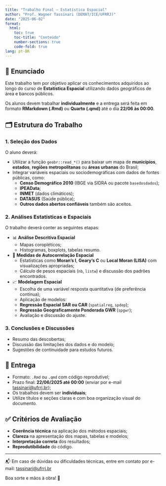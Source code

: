 ```yaml
---
title: "Trabalho Final — Estatística Espacial"
author: "Prof. Wagner Tassinari (DEMAT/ICE/UFRRJ)"
date: "2025-06-02"
format:
  html:
    toc: true
    toc-title: "Conteúdo"
    number-sections: true
    code-fold: true
lang: pt-BR
---
```

  
## 📌 Enunciado
  
Este trabalho tem por objetivo aplicar os conhecimentos adquiridos ao longo do curso de **Estatística Espacial** utilizando dados geográficos de área e bancos públicos.

Os alunos devem trabalhar **individualmente** e a entrega será feita em formato **RMarkdown (.Rmd)** ou **Quarto (.qmd)** até o dia **22/06 às 00:00**. 

## 🗂️ Estrutura do Trabalho

### 1. Seleção dos Dados

O aluno deverá:
  
- Utilizar a função `geobr::read_*()` para baixar um mapa de **municípios**, **estados**, **regiões metropolitanas** ou **áreas urbanas** do Brasil;
- Integrar variáveis espaciais ou sociodemográficas com dados de fontes públicas, como:
  - **Censo Demográfico 2010** (IBGE via SIDRA ou pacote `basedosdados`);
  - **IPEAData**;
  - **INMET** (dados climáticos);
  - **DATASUS** (Saúde pública);
  - **Outros dados abertos confiáveis** também são aceitos.

### 2. Análises Estatísticas e Espaciais

O trabalho deverá conter as seguintes etapas:
  
  
- 📊 **Análise Descritiva Espacial**
  - Mapas coropléticos;
  - Histogramas, boxplots, tabelas resumo.

- 📍 **Medidas de Autocorrelação Espacial**
  - Estatísticas como **Moran's I**, **Geary's C** ou **Local Moran (LISA)** com visualizações apropriadas;
  - Cálculo de pesos espaciais (`nb`, `listw`) e discussão dos padrões encontrados.

- 📈 **Modelagem Espacial**
  - Escolha de uma variável resposta quantitativa (de preferência contínua);
  - Aplicação de modelos:
  - **Regressão Espacial SAR ou CAR** (`spatialreg`, `spdep`);
  - **Regressão Geograficamente Ponderada GWR** (`spgwr`);
  - Avaliação e discussão do ajuste.

### 3. Conclusões e Discussões

- Resumo das descobertas;
- Discussão das limitações dos dados e do modelo;
- Sugestões de continuidade para estudos futuros.

## 📎 Entrega

- Formato: `.Rmd` ou `.qmd` com código reprodutível;
- Prazo final: **22/06/2025 até 00:00** (enviar por e-mail [tassinari@ufrrj.br](mailto:tassinari@ufrrj.br));
- Os trabalhos devem ser **individuais**;
- Utilize títulos e seções claras e com boa organização visual do documento.

## ✅ Critérios de Avaliação

- **Coerência técnica** na aplicação dos métodos espaciais;
- **Clareza** na apresentação dos mapas, tabelas e modelos;
- **Interpretação correta** dos resultados;
- **Reprodutibilidade** do código.

---
  
📬 Em caso de dúvidas ou dificuldades técnicas, entre em contato por e-mail: [tassinari@ufrrj.br](mailto:tassinari@ufrrj.br)

Boa sorte e mãos à obra! 🚀
